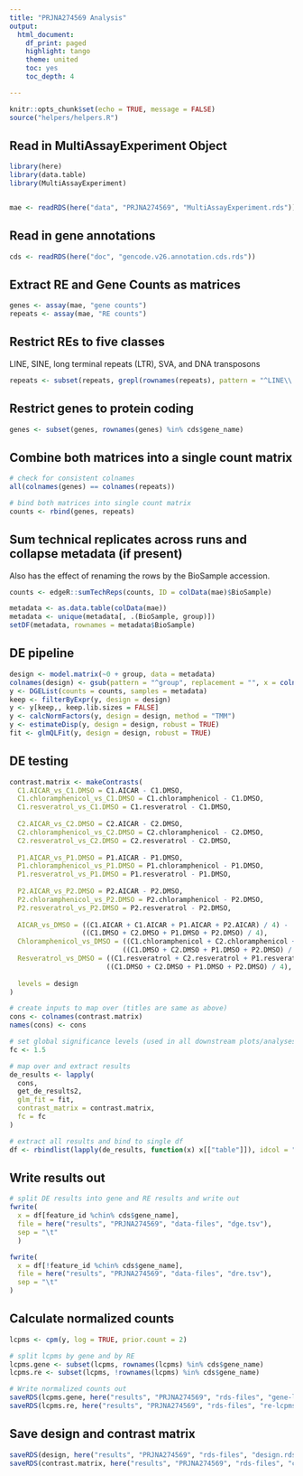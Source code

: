```yaml
---
title: "PRJNA274569 Analysis"
output:
  html_document:
    df_print: paged
    highlight: tango
    theme: united
    toc: yes
    toc_depth: 4

---
```


```r
knitr::opts_chunk$set(echo = TRUE, message = FALSE)
source("helpers/helpers.R")
```

## Read in MultiAssayExperiment Object

```r
library(here)
library(data.table)
library(MultiAssayExperiment)


mae <- readRDS(here("data", "PRJNA274569", "MultiAssayExperiment.rds"))
```

## Read in gene annotations

```r
cds <- readRDS(here("doc", "gencode.v26.annotation.cds.rds"))
```

## Extract RE and Gene Counts as matrices

```r
genes <- assay(mae, "gene counts")
repeats <- assay(mae, "RE counts")
```

## Restrict REs to five classes

LINE, SINE, long terminal repeats (LTR), SVA, and DNA transposons

```r
repeats <- subset(repeats, grepl(rownames(repeats), pattern = "^LINE\\.|^SINE\\.|^LTR\\.|.*\\.SVA\\..*|^DNA\\."))
```

## Restrict genes to protein coding

```r
genes <- subset(genes, rownames(genes) %in% cds$gene_name)
```

## Combine both matrices into a single count matrix

```r
# check for consistent colnames
all(colnames(genes) == colnames(repeats))

# bind both matrices into single count matrix
counts <- rbind(genes, repeats)
```

## Sum technical replicates across runs and collapse metadata (if present)

Also has the effect of renaming the rows by the BioSample accession.

```r
counts <- edgeR::sumTechReps(counts, ID = colData(mae)$BioSample)

metadata <- as.data.table(colData(mae))
metadata <- unique(metadata[, .(BioSample, group)])
setDF(metadata, rownames = metadata$BioSample)
```

## DE pipeline

```r
design <- model.matrix(~0 + group, data = metadata)
colnames(design) <- gsub(pattern = "^group", replacement = "", x = colnames(design))
y <- DGEList(counts = counts, samples = metadata)
keep <- filterByExpr(y, design = design)
y <- y[keep,, keep.lib.sizes = FALSE]
y <- calcNormFactors(y, design = design, method = "TMM")
y <- estimateDisp(y, design = design, robust = TRUE)
fit <- glmQLFit(y, design = design, robust = TRUE)
```

## DE testing

```r
contrast.matrix <- makeContrasts(
  C1.AICAR_vs_C1.DMSO = C1.AICAR - C1.DMSO,
  C1.chloramphenicol_vs_C1.DMSO = C1.chloramphenicol - C1.DMSO,
  C1.resveratrol_vs_C1.DMSO = C1.resveratrol - C1.DMSO,
  
  C2.AICAR_vs_C2.DMSO = C2.AICAR - C2.DMSO,
  C2.chloramphenicol_vs_C2.DMSO = C2.chloramphenicol - C2.DMSO,
  C2.resveratrol_vs_C2.DMSO = C2.resveratrol - C2.DMSO,
  
  P1.AICAR_vs_P1.DMSO = P1.AICAR - P1.DMSO,
  P1.chloramphenicol_vs_P1.DMSO = P1.chloramphenicol - P1.DMSO,
  P1.resveratrol_vs_P1.DMSO = P1.resveratrol - P1.DMSO,
  
  P2.AICAR_vs_P2.DMSO = P2.AICAR - P2.DMSO,
  P2.chloramphenicol_vs_P2.DMSO = P2.chloramphenicol - P2.DMSO,
  P2.resveratrol_vs_P2.DMSO = P2.resveratrol - P2.DMSO,
  
  AICAR_vs_DMSO = ((C1.AICAR + C1.AICAR + P1.AICAR + P2.AICAR) / 4) - 
                  ((C1.DMSO + C2.DMSO + P1.DMSO + P2.DMSO) / 4),
  Chloramphenicol_vs_DMSO = ((C1.chloramphenicol + C2.chloramphenicol + P1.chloramphenicol + P2.chloramphenicol) / 4) -
                            ((C1.DMSO + C2.DMSO + P1.DMSO + P2.DMSO) / 4),
  Resveratrol_vs_DMSO = ((C1.resveratrol + C2.resveratrol + P1.resveratrol + P2.resveratrol) / 4) - 
                        ((C1.DMSO + C2.DMSO + P1.DMSO + P2.DMSO) / 4),
  
  levels = design
)

# create inputs to map over (titles are same as above)
cons <- colnames(contrast.matrix)
names(cons) <- cons

# set global significance levels (used in all downstream plots/analyses)
fc <- 1.5

# map over and extract results
de_results <- lapply(
  cons, 
  get_de_results2, 
  glm_fit = fit, 
  contrast_matrix = contrast.matrix,
  fc = fc
)

# extract all results and bind to single df
df <- rbindlist(lapply(de_results, function(x) x[["table"]]), idcol = "contrast")
```

## Write results out

```r
# split DE results into gene and RE results and write out
fwrite(
  x = df[feature_id %chin% cds$gene_name],
  file = here("results", "PRJNA274569", "data-files", "dge.tsv"),
  sep = "\t"
  )

fwrite(
  x = df[!feature_id %chin% cds$gene_name],
  file = here("results", "PRJNA274569", "data-files", "dre.tsv"),
  sep = "\t"
)
```

## Calculate normalized counts

```r
lcpms <- cpm(y, log = TRUE, prior.count = 2)

# split lcpms by gene and by RE
lcpms.gene <- subset(lcpms, rownames(lcpms) %in% cds$gene_name)
lcpms.re <- subset(lcpms, !rownames(lcpms) %in% cds$gene_name)

# Write normalized counts out
saveRDS(lcpms.gene, here("results", "PRJNA274569", "rds-files", "gene-lcpms.rds"))
saveRDS(lcpms.re, here("results", "PRJNA274569", "rds-files", "re-lcpms.rds"))
```

## Save design and contrast matrix

```r
saveRDS(design, here("results", "PRJNA274569", "rds-files", "design.rds"))
saveRDS(contrast.matrix, here("results", "PRJNA274569", "rds-files", "contrast-matrix.rds"))
```
